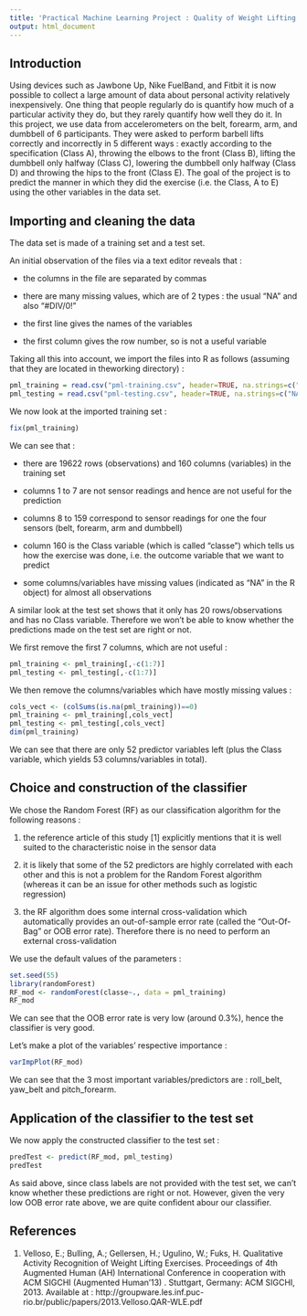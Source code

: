 ```yaml
---
title: 'Practical Machine Learning Project : Quality of Weight Lifting '
output: html_document
---
```


## Introduction  ##

Using devices such as Jawbone Up, Nike FuelBand, and Fitbit it is now possible to collect a large amount of data about personal activity relatively inexpensively. One thing that people regularly do is quantify how much of a particular activity they do, but they rarely quantify how well they do it. 
In this project, we use data from accelerometers on the belt, forearm, arm, and dumbbell of 6 participants. They were asked to perform barbell lifts correctly and incorrectly in 5 different ways : exactly according to the specification (Class A), throwing the elbows to the front (Class B), lifting the dumbbell only halfway (Class C), lowering the dumbbell only halfway (Class D) and throwing the hips to the front (Class E). The goal of the project is to predict the manner in which they did the exercise (i.e. the Class, A to E) using the other variables in the data set.


## Importing and cleaning the data ##

The data set is made of a training set and a test set. 

An initial observation of the files via a text editor reveals that :

* the columns in the file are separated by commas

* there are many missing values, which are of 2 types : the usual "NA" and also "#DIV/0!"

* the first line gives the names of the variables

* the first column gives the row number, so is not a useful variable  

Taking all this into account, we import the files into R as follows (assuming that they are located in theworking directory) :

```r
pml_training = read.csv("pml-training.csv", header=TRUE, na.strings=c("NA","#DIV/0!"))
pml_testing = read.csv("pml-testing.csv", header=TRUE, na.strings=c("NA","#DIV/0!"))
```

We now look at the imported training set :

```r
fix(pml_training)
```

We can see that :  

* there are 19622 rows (observations) and 160 columns (variables) in the training set

* columns 1 to 7 are not sensor readings and hence are not useful for the prediction

* columns 8 to 159 correspond to sensor readings for one the four sensors (belt, forearm, arm and dumbbell)

* column 160 is the Class variable (which is called "classe") which tells us how the exercise was done, i.e. the outcome variable that we want to predict

* some columns/variables have missing values (indicated as "NA" in the R object) for almost all observations

A similar look at the test set shows that it only has 20 rows/observations and has no Class variable. Therefore we won't be able to know whether the predictions made on the test set are right or not.

We first remove the first 7 columns, which are not useful :

```r
pml_training <- pml_training[,-c(1:7)]
pml_testing <- pml_testing[,-c(1:7)]

```

We then remove the columns/variables which have mostly missing values :

```r
cols_vect <- (colSums(is.na(pml_training))==0)
pml_training <- pml_training[,cols_vect]
pml_testing <- pml_testing[,cols_vect]
dim(pml_training)
```

We can see that there are only 52 predictor variables left (plus the Class variable, which yields 53 columns/variables in total).


## Choice and construction of the classifier ##

We chose the Random Forest (RF) as our classification algorithm for the following reasons :

1. the reference article of this study [1] explicitly mentions that it is well suited to the characteristic noise in the sensor data

2. it is likely that some of the 52 predictors are highly correlated with each other and this is not a problem for the Random Forest algorithm (whereas it can be an issue for other methods such as logistic regression)

3. the RF algorithm does some internal cross-validation which automatically provides an out-of-sample error rate (called the "Out-Of-Bag" or OOB error rate). Therefore there is no need to perform an external cross-validation

We use the default values of the parameters :

```r
set.seed(55)
library(randomForest)
RF_mod <- randomForest(classe~., data = pml_training)
RF_mod

```

We can see that the OOB error rate is very low (around 0.3%), hence the classifier is very good.

Let's make a plot of the variables' respective importance : 

```r
varImpPlot(RF_mod)
```

We can see that the 3 most important variables/predictors are : roll_belt, yaw_belt and pitch_forearm.

## Application of the classifier to the test set ##

We now apply the constructed classifier to the test set :

```r
predTest <- predict(RF_mod, pml_testing)
predTest
```

As said above, since class labels are not provided with the test set, we can't know whether these predictions are right or not. However, given the very low OOB error rate above, we are quite confident abour our classifier.

## References ##

1. Velloso, E.; Bulling, A.; Gellersen, H.; Ugulino, W.; Fuks, H. Qualitative Activity Recognition of Weight Lifting Exercises. Proceedings of 4th Augmented Human (AH) International Conference in cooperation with ACM SIGCHI (Augmented Human'13) . Stuttgart, Germany: ACM SIGCHI, 2013. Available at :
http://groupware.les.inf.puc-rio.br/public/papers/2013.Velloso.QAR-WLE.pdf




